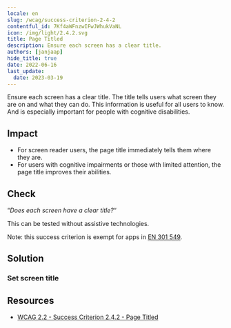 ```yaml
---
locale: en
slug: /wcag/success-criterion-2-4-2
contentful_id: 7Kf4aWFnzwIFwJWhukVaNL
icon: /img/light/2.4.2.svg
title: Page Titled
description: Ensure each screen has a clear title.
authors: [janjaap]
hide_title: true
date: 2022-06-16
last_update:
  date: 2023-03-19
---
```


<Hero
  title="Page Titled"
  imageSrc="/img/light/2.4.2.svg"
  alt="WCAG 2.4.2 - Logo"
  prefix="Success Criterion 2.4.2"
  suffix="Level A"
/>

Ensure each screen has a clear title. The title tells users what screen they are on and what they can do. This information is useful for all users to know. And is especially important for people with cognitive disabilities.

## Impact

- For screen reader users, the page title immediately tells them where they are.
- For users with cognitive impairments or those with limited attention, the page title improves their abilities.

## Check

“*Does each screen have a clear title?*“

This can be tested without assistive technologies.

Note: this success criterion is exempt for apps in [EN 301 549](/en/guidelines/en-301-549).

## Solution

### Set screen title

<CodeSample id="screen-title" locale="en"/>

## Resources

- [WCAG 2.2 - Success Criterion 2.4.2 - Page Titled](https://www.w3.org/TR/WCAG22/#page-titled)
